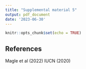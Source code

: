 ```yaml
---
title: "Supplemental material 5"
output: pdf_document
date: '2023-06-30'
---
```


```r
knitr::opts_chunk$set(echo = TRUE)
```






## References
Magle et al (2022)
IUCN (2020)
